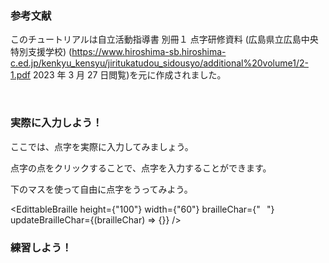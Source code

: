 
### 参考文献

このチュートリアルは自立活動指導書 別冊１ 点字研修資料 (広島県立広島中央特別支援学校) (https://www.hiroshima-sb.hiroshima-c.ed.jp/kenkyu_kensyu/jiritukatudou_sidousyo/additional%20volume1/2-1.pdf 2023 年 3 月 27 日閲覧)を元に作成されました。

<br />

### 実際に入力しよう！

ここでは、点字を実際に入力してみましょう。

点字の点をクリックすることで、点字を入力することができます。

下のマスを使って自由に点字をうってみよう。

<EdittableBraille
  height={"100"}
  width={"60"}
  brailleChar={"⠀"}
  updateBrailleChar={(brailleChar) => {}}
/>

### 練習しよう！

<PracticeTouch
  question="Q1 「め」(⠿)を入力してください。"
  answer="め"
  length={1}
/>
<br />
<PracticeTouch
  question="Q2 「てんじ」(⠟⠴⠐⠳)を入力してください。"
  answer="てんじ"
  length={4}
/>
